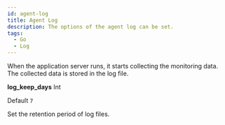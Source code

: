 ```yaml
---
id: agent-log
title: Agent Log
description: The options of the agent log can be set.
tags:
  - Go
  - Log
---
```


When the application server runs, it starts collecting the monitoring data. The collected data is stored in the log file.

**log_keep_days** <span class='type'>Int</span>

  Default `7`

  Set the retention period of log files.
